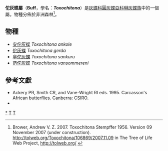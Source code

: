 {{NoteTA|G1=Butterfly}}
{{Automatic Taxobox
| taxon = Toxochitona
| authority = Stempffer, 1956
| type_species = [[佗灰蝶|佗灰蝶]]<br />''Durbania gerda''
| type_species_authority = Kirby, 1890
| subdivision_ranks = 物種
| subdivision = 共4種，詳閱正文。
| synonyms = 
}}

'''佗灰蝶屬'''（'''Buff'''，學名：'''''Toxochitona'''''）是[[灰蝶科|灰蝶科]][[圓灰蝶亞科|圓灰蝶亞科]][[琳灰蝶族|琳灰蝶族]]中的一個屬。物種分佈於非洲森林<ref>Brower, Andrew V. Z. 2007. Toxochitona Stempffer 1956. Version 09 November 2007 (under construction). http://tolweb.org/Toxochitona/106869/2007.11.09 {{Wayback|url=http://tolweb.org/Toxochitona/106869/2007.11.09 |date=20191201001208 }} in The Tree of Life Web Project, http://tolweb.org/ {{Wayback|url=http://tolweb.org/ |date=20110515100516 }}</ref>。

== 物種 ==
* [[安佗灰蝶|安佗灰蝶]] ''Toxochitona ankole''
* [[佗灰蝶|佗灰蝶]] ''Toxochitona gerda''
* [[傘佗灰蝶|傘佗灰蝶]] ''Toxochitona sankuru''
* [[范佗灰蝶|范佗灰蝶]] ''Toxochitona vansommereni''
<!--
== 圖集 ==
<gallery>
</gallery>
-->
== 參考文獻 ==
{{reflist}}
* Ackery PR, Smith CR, and Vane-Wright RI eds. 1995. Carcasson's African butterflies. Canberra: CSIRO.
* {{Cite book | author = 寿建新 周尧 李宇飞 | title = 世界蝴蝶分類名錄 | location = 中國 | publisher = 陝西科學技術出版社 | date = 2006-04-01 | ISBN = 9787536936768 | language= zh-hans }}

{{Commons category| Toxochitona}}

{{圓灰蝶亞科}}
{{Taxonbar}}
[[Category:佗灰蝶屬|*]]
[[Category:琳灰蝶族|T]]
[[Category:_1956年描述的分类群|T]]